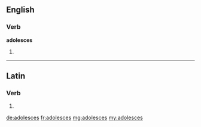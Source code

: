 ==English==

===Verb===
'''adolesces'''

# {{third-person singular of|adolesce}}

----

==Latin==

===Verb===
{{la-verb-form|adolescēs}}

# {{conjugation of|adolesco|adolescō|2|s|fut|act|ind|lang=la}}


[[de:adolesces]]
[[fr:adolesces]]
[[mg:adolesces]]
[[my:adolesces]]